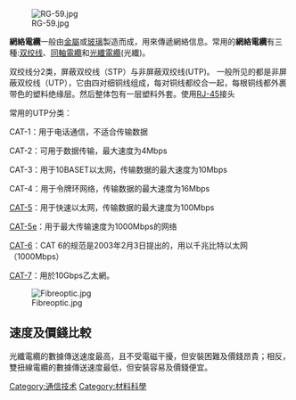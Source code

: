{{Expand |time=2009-01-18T08:27:48+00:00 }}<!-- 本调用由 {{subst:Expand/auto}} 自动产生。 --> 
{{NoteTA
|G1=IT
}}
[[File:RG-59.jpg|thumb]]

'''網絡電纜'''一般由[[金屬|金屬]]或[[玻璃|玻璃]]製造而成，用來傳遞網絡信息。常用的'''網絡電纜'''有三種:[[双绞线|双绞线]]、[[同軸電纜|同軸電纜]]和[[光纖|光纖電纜]](光纖)。

双绞线分2类，屏蔽双绞线（STP）与非屏蔽双绞线(UTP)。
一般所见的都是非屏蔽双绞线（UTP），它由四对细铜线组成，每对铜线都绞合一起，每根铜线都外裹带色的塑料绝缘层。然后整体包有一层塑料外套。使用[[RJ-45|RJ-45]]接头

常用的UTP分类：

CAT-1：用于电话通信，不适合传输数据

CAT-2：可用于数据传输，最大速度为4Mbps

CAT-3：用于10BASET以太网，传输数据的最大速度为10Mbps

CAT-4：用于令牌环网络，传输数据的最大速度为16Mbps

[[CAT-5|CAT-5]]：用于快速以太网，传输数据的最大速度为100Mbps

[[CAT-5#cat5-e|CAT-5e]]：用于最大传输速度为1000Mbps的网络

[[CAT-6|CAT-6]]：CAT 6的规范是2003年2月3日提出的，用以千兆比特以太网（1000Mbps）

[[CAT-7|CAT-7]]：用於10Gbps乙太網。

[[File:Fibreoptic.jpg|right]]

==速度及價錢比較==
光纖電纜的數據傳送速度最高，且不受電磁干擾，但安裝困難及價錢昂貴；相反，雙扭線電纜的數據傳送速度最低，但安裝容易及價錢便宜。


{{雙絞線標準}}
{{Authority control}}
[[Category:通信技术|Category:通信技术]]
[[Category:材料科學|Category:材料科學]]